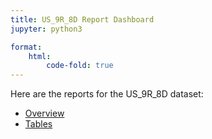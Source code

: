 ```yaml
---
title: US_9R_8D Report Dashboard
jupyter: python3

format:
    html:
        code-fold: true
---
```


Here are the reports for the US_9R_8D dataset:

- [Overview](overview.qmd)
- [Tables](tables.qmd)
